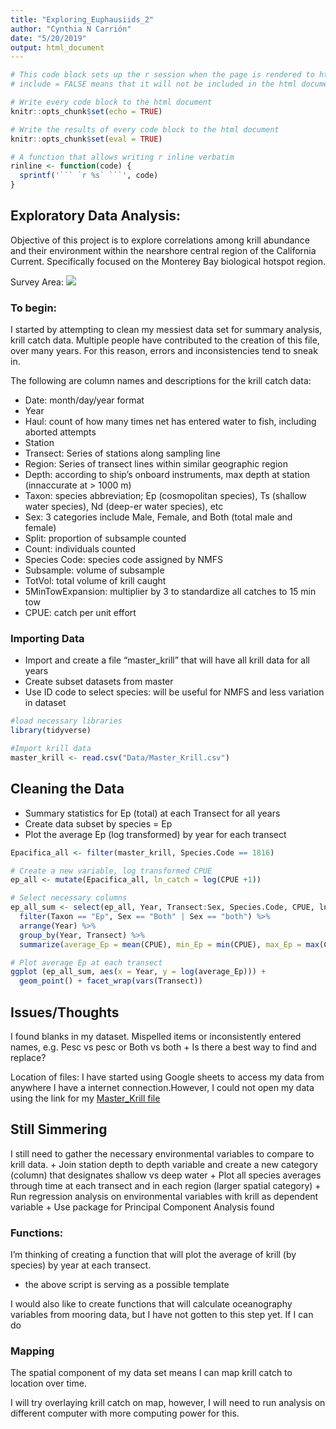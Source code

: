 ```yaml
---
title: "Exploring_Euphausiids_2"
author: "Cynthia N Carrión"
date: "5/20/2019"
output: html_document
---
```


```r
# This code block sets up the r session when the page is rendered to html
# include = FALSE means that it will not be included in the html document

# Write every code block to the html document 
knitr::opts_chunk$set(echo = TRUE)

# Write the results of every code block to the html document 
knitr::opts_chunk$set(eval = TRUE)

# A function that allows writing r inline verbatim
rinline <- function(code) {
  sprintf('``` `r %s` ```', code)
}
```

## Exploratory Data Analysis:

Objective of this project is to explore correlations among krill abundance and their environment within the nearshore central region of the California Current. Specifically focused on the Monterey Bay biological hotspot region.

Survey Area: ![](C:/Users/Stewart Wolf/Desktop/Envs_Rclass_Spring2019/Project/Exploring_Krill/Images/NMFS_stations.png)

### To begin:

I started by attempting to clean my messiest data set for summary analysis, krill catch data. Multiple people have contributed to the creation of this file, over many years. For this reason, errors and inconsistencies tend to sneak in. 

The following are column names and descriptions for the krill catch data:

 + Date: month/day/year format
 + Year
 + Haul: count of how many times net has entered water to fish, including aborted attempts
 + Station
 + Transect: Series of stations along sampling line 
 + Region: Series of transect lines within similar geographic region
 + Depth: according to ship's onboard instruments, max depth at station (innaccurate at > 1000 m)
 + Taxon: species abbreviation; Ep (cosmopolitan species), Ts (shallow water species), Nd (deep-er water species), etc
 + Sex: 3 categories include Male, Female, and Both (total male and female)
 + Split: proportion of subsample counted
 + Count: individuals counted
 + Species Code: species code assigned by NMFS 
 + Subsample: volume of subsample
 + TotVol: total volume of krill caught
 + 5MinTowExpansion: multiplier by 3 to standardize all catches to 15 min tow
 + CPUE: catch per unit effort

### Importing Data

 + Import and create a file “master_krill” that will have all krill data for all years
 + Create subset datasets from master
 + Use ID code to select species: will be useful for NMFS and less variation in dataset


```r
#load necessary libraries
library(tidyverse)

#Import krill data
master_krill <- read.csv("Data/Master_Krill.csv")
```

## Cleaning the Data

 + Summary statistics for Ep (total) at each Transect for all years
 + Create data subset by species = Ep
 + Plot the average Ep (log transformed) by year for each transect

```r
Epacifica_all <- filter(master_krill, Species.Code == 1816)

# Create a new variable, log transformed CPUE
ep_all <- mutate(Epacifica_all, ln_catch = log(CPUE +1))

# Select necessary columns
ep_all_sum <- select(ep_all, Year, Transect:Sex, Species.Code, CPUE, ln_catch) %>%
  filter(Taxon == "Ep", Sex == "Both" | Sex == "both") %>%
  arrange(Year) %>%
  group_by(Year, Transect) %>%
  summarize(average_Ep = mean(CPUE), min_Ep = min(CPUE), max_Ep = max(CPUE), total_Ep = n())

# Plot average Ep at each transect 
ggplot (ep_all_sum, aes(x = Year, y = log(average_Ep))) +
  geom_point() + facet_wrap(vars(Transect))
```

## Issues/Thoughts
I found blanks in my dataset. 
Mispelled items or inconsistently entered names, e.g. Pesc vs pesc or Both vs both
 + Is there a best way to find and replace?
 

Location of files:
I have started using Google sheets to access my data from anywhere I have a internet connection.However, I could not open my data using the link for my [Master_Krill file](https://docs.google.com/spreadsheets/d/1zqw2r9GwwRB4w68U57BlrukNEMaJ90QfZz8yvR9XeIY/edit#gid=0)

## Still Simmering

I still need to gather the necessary environmental variables to compare to krill data.
  + Join station depth to depth variable and create a new category (column) that designates shallow vs deep water 
 + Plot all species averages through time at each transect and in each region (larger spatial category)
 + Run regression analysis on environmental variables with krill as dependent variable
 + Use package for Principal Component Analysis found

### Functions:

I'm thinking of creating a function that will plot the average of krill (by species) by year at each transect.

 + the above script is serving as a possible template

I would also like to create functions that will calculate oceanography variables from mooring data, but I have not gotten to this step yet.
If I can do 

### Mapping 

The spatial component of my data set means I can map krill catch to location over time. 

I will try overlaying krill catch on map, however, I will need to run analysis on different computer with more computing power for this. 

